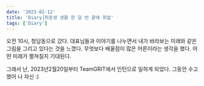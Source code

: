 ```yaml
---
date: '2023-02-12'
title: 'Diary⎟취준생 생활 한 달 반 끝에 취업'
tags: ['Diary']
---
```


오전 10시, 청담동으로 갔다. 
대표님들과 이야기를 나누면서 내가 바라보는 미래와 같은 그림을 그리고 있다는 것을 느꼈다.
무엇보다 배울점이 많은 어른이라는 생각을 했다.
어떤 미래가 펼쳐질지 기대된다.

그래서 난, 2023년2월20일부터 TeamGRIT에서 인턴으로 일하게 되었다.
그동안 수고했어 나 자신 :)